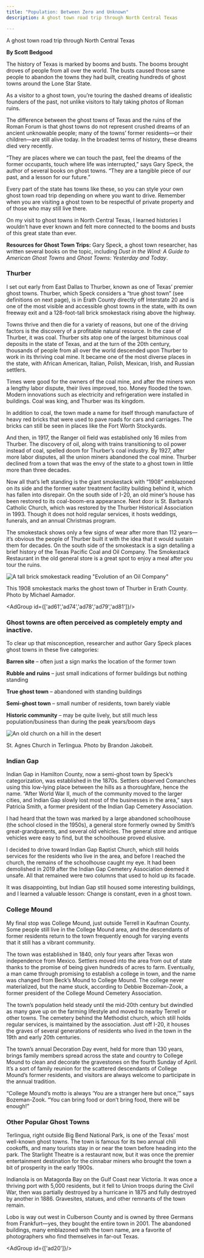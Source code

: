 ```yaml
---
title: "Population: Between Zero and Unknown"
description: A ghost town road trip through North Central Texas

---
```


<PageDescription>

A ghost town road trip through North Central Texas

</PageDescription>

**By Scott Bedgood**

<Row>
<Column colSm={6} colMd={4} colLg={8}>

The history of Texas is marked by booms and busts. The booms brought droves of people from all over the world. The busts caused those same people to abandon the towns they had built, creating hundreds of ghost towns around the Lone Star State. 

As a visitor to a ghost town, you’re touring the dashed dreams of idealistic founders of the past, not unlike visitors to Italy taking photos of Roman ruins.

The difference between the ghost towns of Texas and the ruins of the Roman Forum is that ghost towns do not represent crushed dreams of an ancient unknowable people; many of the towns’ former residents—or their children—are still alive today. In the broadest terms of history, these dreams died very recently.

“They are places where we can touch the past, feel the dreams of the former occupants, touch where life was interrupted,” says Gary Speck, the author of several books on ghost towns. “They are a tangible piece of our past, and a lesson for our future.”  

Every part of the state has towns like these, so you can style your own ghost town road trip depending on where you want to drive. Remember when you are visiting a ghost town to be respectful of private property and of those who may still live there. 

On my visit to ghost towns in North Central Texas, I learned histories I wouldn’t have ever known and felt more connected to the booms and busts of this great state than ever.

<InlineNotification>

**Resources for Ghost Town Trips:**
Gary Speck, a ghost town researcher, has written several books on the topic, including *Dust in the Wind: A Guide to American Ghost Towns* and *Ghost Towns: Yesterday and Today*.

</InlineNotification>

### Thurber

I set out early from East Dallas to Thurber, known as one of Texas’ premier ghost towns. Thurber, which Speck considers a “true ghost town” (see definitions on next page), is in Erath County directly off Interstate 20 and is one of the most visible and accessible ghost towns in the state, with its own freeway exit and a 128-foot-tall brick smokestack rising above the highway. 

Towns thrive and then die for a variety of reasons, but one of the driving factors is the discovery of a profitable natural resource. In the case of Thurber, it was coal. Thurber sits atop one of the largest bituminous coal deposits in the state of Texas, and at the turn of the 20th century, thousands of people from all over the world descended upon Thurber to work in its thriving coal mine. It became one of the most diverse places in the state, with African American, Italian, Polish, Mexican, Irish, and Russian settlers.

Times were good for the owners of the coal mine, and after the miners won a lengthy labor dispute, their lives improved, too. Money flooded the town. Modern innovations such as electricity and refrigeration were installed in buildings. Coal was king, and Thurber was its kingdom. 

In addition to coal, the town made a name for itself through manufacture of heavy red bricks that were used to pave roads for cars and carriages. The bricks can still be seen in places like the Fort Worth Stockyards. 

And then, in 1917, the Ranger oil field was established only 16 miles from Thurber. The discovery of oil, along with trains transitioning to oil power instead of coal, spelled doom for Thurber’s coal industry. By 1927, after more labor disputes, all the union miners abandoned the coal mine. Thurber declined from a town that was the envy of the state to a ghost town in little more than three decades. 

Now all that’s left standing is the giant smokestack with “1908” emblazoned on its side and the former water treatment facility building behind it, which has fallen into disrepair. On the south side of I-20, an old miner’s house has been restored to its coal-boom-era appearance. Next door is St. Barbara’s Catholic Church, which was restored by the Thurber Historical Association in 1993. Though it does not hold regular services, it hosts weddings, funerals, and an annual Christmas program. 

The smokestack shows only a few signs of wear after more than 112 years—it’s ­obvious the people of Thurber built it with the idea that it would sustain them for decades. On the south side of the smokestack is a sign detailing a brief history of the Texas Pacific Coal and Oil Company. The Smokestack Restaurant in the old general store is a great spot to enjoy a meal after you tour the ruins.

</Column>

<Column colSm={6} colMd={4} colLg={4}>

![A tall brick smokestack reading "Evolution of an Oil Company"](images/thurber-smokestack.jpg)
<Caption>This 1908 smokestack marks the ghost town of Thurber in Erath County. Photo by Michael Aamador.</Caption>

<AdGroup id={['ad61','ad74','ad78','ad79','ad81']}/>

### Ghost towns are often perceived as completely empty and inactive. 

To clear up that misconception, researcher and author Gary Speck places ghost towns in these five categories:

**Barren site** – often just a sign marks the location of the former town

**Rubble and ruins** – just small indications of former buildings but nothing standing

**True ghost town** – abandoned with standing buildings

**Semi-ghost town** – small number of residents, town barely viable

**Historic community** – may be quite lively, but still much less population/business than during the peak years/boom days

</Column>

</Row>

![An old church on a hill in the desert](images/st-agnes-terlingua.jpg)
<Caption>St. Agnes Church in Terlingua. Photo by Brandon Jakobeit.</Caption>

<Row>
<Column colSm={12} colMd={4} colLg={8}>

### Indian Gap

Indian Gap in Hamilton County, now a semi-ghost town by Speck’s categorization, was established in the 1870s. Settlers observed Comanches using this low-­lying place between the hills as a thoroughfare, hence the name. “After World War II, much of the community moved to the larger cities, and Indian Gap slowly lost most of the businesses in the area,” says Patricia Smith, a former president of the Indian Gap Cemetery Association.

I had heard that the town was marked by a large abandoned schoolhouse (the school closed in the 1950s), a general store formerly owned by Smith’s great-grandparents, and several old vehicles. The general store and antique vehicles were easy to find, but the schoolhouse proved elusive. 

I decided to drive toward Indian Gap Baptist Church, which still holds services for the residents who live in the area, and before I reached the church, the remains of the schoolhouse caught my eye. It had been demolished in 2019 after the Indian Gap Cemetery Association deemed it unsafe. All that remained were two columns that used to hold up its facade. 

It was disappointing, but Indian Gap still housed some interesting buildings, and I learned a valuable lesson: Change is constant, even in a ghost town. 

### College Mound

My final stop was College Mound, just outside Terrell in Kaufman County. Some people still live in the College Mound area, and the descendants of former residents return to the town frequently enough for varying events that it still has a vibrant community.

The town was established in 1840, only four years after Texas won independence from Mexico. Settlers moved into the area from out of state thanks to the promise of being given hundreds of acres to farm. Eventually, a man came through promising to establish a college in town, and the name was changed from Beck’s Mound to College Mound. The college never materialized, but the name stuck, according to Debbie Bozeman-Zook, a former president of the College Mound Cemetery Association. 

The town’s population held steady until the mid-20th century but dwindled as many gave up on the farming lifestyle and moved to nearby Terrell or other towns. The cemetery behind the Methodist church, which still holds regular services, is maintained by the association. Just off I-20, it houses the graves of several generations of residents who lived in the town in the 19th and early 20th centuries. 

The town’s annual Decoration Day event, held for more than 130 years, brings family members spread across the state and country to College Mound to clean and decorate the gravestones on the fourth Sunday of April. It’s a sort of family reunion for the scattered descendants of College Mound’s former residents, and visitors are always welcome to participate in the annual tradition.

“College Mound’s motto is always ‘You are a stranger here but once,’” says Bozeman-­Zook. “You can bring food or don’t bring food, there will be enough!”

</Column>

<Column colSm={6} colMd={4} colLg={4}>

### Other Popular Ghost Towns

Terlingua, right outside Big Bend National Park, is one of the Texas’ most well-known ghost towns. The town is famous for its two annual chili cookoffs, and many tourists stay in or near the town before heading into the park. The Starlight Theatre is a restaurant now, but it was once the premier entertainment destination for the cinnabar miners who brought the town a bit of prosperity in the early 1900s. 

Indianola is on Matagorda Bay on the Gulf Coast near Victoria. It was once a thriving port with 5,000 residents, but it fell to Union troops during the Civil War, then was partially destroyed by a hurricane in 1875 and fully destroyed by another in 1886. Gravesites, statues, and other remnants of the town remain. 

Lobo is way out west in Culberson County and is owned by three Germans from Frankfurt—yes, they bought the entire town in 2001. The abandoned buildings, many emblazoned with the town name, are a favorite of photographers who find themselves in far-out Texas.

<AdGroup id={['ad20']}/>

</Column>

</Row>